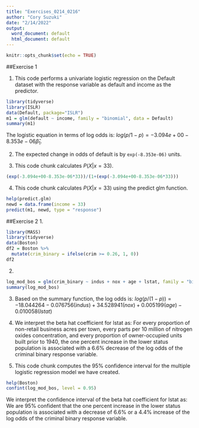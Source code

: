 ---
title: "Exercises_0214_0216"
author: "Cory Suzuki"
date: "2/14/2022"
output:
  word_document: default
  html_document: default
---

```{r setup, include=FALSE}
knitr::opts_chunk$set(echo = TRUE)
```

##Exercise 1

1. This code performs a univariate logistic regression on the Default dataset with the response variable as default and income as the predictor.
```{r}
library(tidyverse)
library(ISLR)
data(Default, package="ISLR")
m1 = glm(default ~ income, family = "binomial", data = Default)
summary(m1)
```
The logistic equation in terms of log odds is:
$log(p/1-p) = -3.094e+00-8.353e-06 \hat{\beta}_1$.

2. The expected change in odds of default is by `exp(-8.353e-06)` units.

3. This code chunk calculates $P(X | x=33)$.
```{r}
(exp(-3.094e+00-8.353e-06*33))/(1+(exp(-3.094e+00-8.353e-06*33)))
```

4. This code chunk calculates $P(X| x=33)$ using the predict glm function.
```{r}
help(predict.glm)
newd = data.frame(income = 33)
predict(m1, newd, type = "response")
```

##Exercise 2
1.
```{r}
library(MASS)
library(tidyverse)
data(Boston)
df2 = Boston %>%
  mutate(crim_binary = ifelse(crim >= 0.26, 1, 0))
df2
```

2.
```{r}
log_mod_bos = glm(crim_binary ~ indus + nox + age + lstat, family = "binomial", data = df2)
summary(log_mod_bos)
```
3. Based on the summary function, the log odds is:
$log(p/(1-p)) = -18.044264-0.076756(indus)+34.528941(nox)+0.005199(age)-0.010058(lstat)$

4. We interpret the beta hat coefficient for lstat as: For every proportion of non-retail business acres per town, every parts per 10 million of nitrogen oxides concentration, and every proportion of owner-occupied units built prior to 1940, the one percent increase in the lower status population is associated with a 6.6% decrease of the log odds of the criminal binary response variable.

5. This code chunk computes the 95% confidence interval for the multiple logistic regression model we have created.
```{r}
help(Boston)
confint(log_mod_bos, level = 0.95)
```
We interpret the confidence interval of the beta hat coefficient for lstat as: We are 95% confident that the one percent increase in the lower status population is associated with a decrease of 6.6% or a 4.4% increase of the log odds of the criminal binary response variable.
